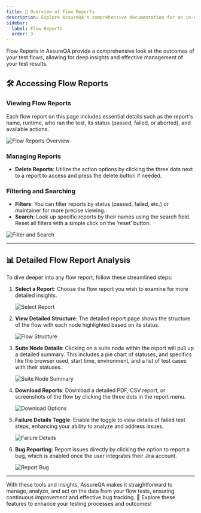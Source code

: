 ```yaml
---
title: 🚀 Overview of Flow Reports
description: Explore AssureQA's comprehensive documentation for an in-depth look at our services and tools.
sidebar:
  label: Flow Reports
  order: 3
---
```


Flow Reports in AssureQA provide a comprehensive look at the outcomes of your test flows, allowing for deep insights and effective management of your test results.

## 🛠️ Accessing Flow Reports

### Viewing Flow Reports

Each flow report on this page includes essential details such as the report's name, runtime, who ran the test, its status (passed, failed, or aborted), and available actions.

![Flow Reports Overview](../images/FR-1.png)

### Managing Reports

- **Delete Reports**: Utilize the action options by clicking the three dots next to a report to access and press the delete button if needed.

### Filtering and Searching

- **Filters**: You can filter reports by status (passed, failed, etc.) or maintainer for more precise viewing.
- **Search**: Look up specific reports by their names using the search field. Reset all filters with a simple click on the ‘reset’ button.

![Filter and Search](../images/FR-2.png)

---

## 📊 Detailed Flow Report Analysis

To dive deeper into any flow report, follow these streamlined steps:

1. **Select a Report**:
   Choose the flow report you wish to examine for more detailed insights.

   ![Select Report](../images/FR-3.png)

2. **View Detailed Structure**:
   The detailed report page shows the structure of the flow with each node highlighted based on its status.

   ![Flow Structure](../images/FR-4.png)

3. **Suite Node Details**:
   Clicking on a suite node within the report will pull up a detailed summary. This includes a pie chart of statuses, and specifics like the browser used, start time, environment, and a list of test cases with their statuses.

   ![Suite Node Summary](../images/FR-5.png)

4. **Download Reports**:
   Download a detailed PDF, CSV report, or screenshots of the flow by clicking the three dots in the report menu.

   ![Download Options](../images/FR-6.png)

5. **Failure Details Toggle**:
   Enable the toggle to view details of failed test steps, enhancing your ability to analyze and address issues.

   ![Failure Details](../images/FR-7.png)

6. **Bug Reporting**:
   Report issues directly by clicking the option to report a bug, which is enabled once the user integrates their Jira account.

   ![Report Bug](../images/FR-8.png)

---

With these tools and insights, AssureQA makes it straightforward to manage, analyze, and act on the data from your flow tests, ensuring continuous improvement and effective bug tracking. 🌟 Explore these features to enhance your testing processes and outcomes!
